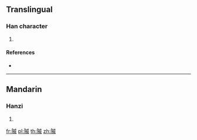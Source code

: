 {{character info/new}}
==Translingual==

===Han character===
{{Han char|rn=170|rad=阜|as=09|sn=12|four=73250|canj=NLIHV}}

# {{defn|Han|sort=阜09}}

====References====
* {{Han ref|kx=1357.010|dkj=41747|dj=1861.010|hdz=64143.010|uh=9687|ud=38535|bh=DC7C|bd=56444}}

----

==Mandarin==

===Hanzi===
{{cmn-hanzi|pin=[[suì]] ([[sui4]]), [[wēi]] ([[wei1]]), [[zhuì]] ([[zhui4]])|wg=sui<sup>4</sup>, wei<sup>1</sup>, chui<sup>4</sup>}}

# {{defn|lang=cmn|sort=阜09}}

[[fr:隇]]
[[pl:隇]]
[[th:隇]]
[[zh:隇]]